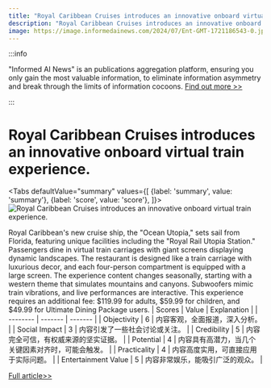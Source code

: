 ```yaml
---
title: "Royal Caribbean Cruises introduces an innovative onboard virtual train experience."
description: "Royal Caribbean Cruises introduces an innovative onboard virtual train experience."
image: https://image.informedainews.com/2024/07/Ent-GMT-1721186543-0.jpg
---
```



:::info

"Informed AI News" is an publications aggregation platform, ensuring you only gain the most valuable information, to eliminate information asymmetry and break through the limits of information cocoons.  [Find out more >>](/)

:::

# Royal Caribbean Cruises introduces an innovative onboard virtual train experience.


<Tabs
	defaultValue="summary"
	values={[
	{label: 'summary', value: 'summary'},
	{label: 'score', value: 'score'},
]}>
<TabItem value="summary">
<img
  src="https://image.informedainews.com/2024/07/Ent-GMT-1721186543-0.jpg"
  alt="Royal Caribbean Cruises introduces an innovative onboard virtual train experience."
/>



Royal Caribbean's new cruise ship, the "Ocean Utopia," sets sail from Florida, featuring unique facilities including the "Royal Rail Utopia Station." Passengers dine in virtual train carriages with giant screens displaying dynamic landscapes. The restaurant is designed like a train carriage with luxurious decor, and each four-person compartment is equipped with a large screen. The experience content changes seasonally, starting with a western theme that simulates mountains and canyons. Subwoofers mimic train vibrations, and live performances are interactive. This experience requires an additional fee: $119.99 for adults, $59.99 for children, and $49.99 for Ultimate Dining Package users.
</TabItem>
<TabItem value="score">
	| Scores     | Value   | Explanation |
	| -------- | ------- | ------- |
	| Objectivity  | 6    | 内容客观，全面报道，深入分析。    |
	| Social Impact | 3     | 内容引发了一些社会讨论或关注。    |
	| Credibility    | 5    | 内容完全可信，有权威来源的坚实证据。    |
	| Potential    | 4    | 内容具有高潜力，当几个关键因素对齐时，可能会触发。    |
	| Practicality    | 4    | 内容高度实用，可直接应用于实际问题。    |
	| Entertainment Value    | 5    | 内容非常娱乐，能吸引广泛的观众。    |
</TabItem>
</Tabs>

[Full article>>](https://www.cnbeta.com.tw/articles/tech/1438564.htm)
